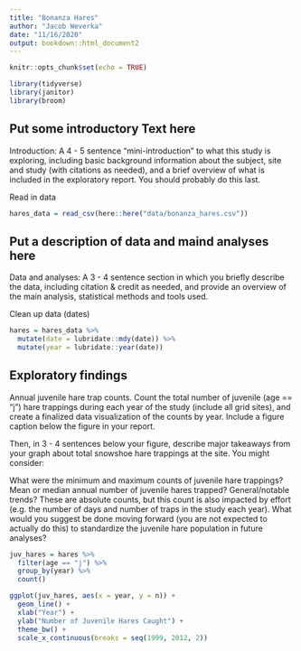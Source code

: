 ```yaml
---
title: "Bonanza Hares"
author: "Jacob Weverka"
date: "11/16/2020"
output: bookdown::html_document2
---
```


```r
knitr::opts_chunk$set(echo = TRUE)

library(tidyverse)
library(janitor)
library(broom)

```

## Put some introductory Text here

Introduction: A 4 - 5 sentence "mini-introduction" to what this study is exploring, including basic background information about the subject, site and study (with citations as needed), and a brief overview of what is included in the exploratory report. You should probably do this last.



Read in data
```r
hares_data = read_csv(here::here("data/bonanza_hares.csv"))
```

## Put a description of data and maind analyses here

Data and analyses: A 3 - 4 sentence section in which you briefly describe the data, including citation & credit as needed, and provide an overview of the main analysis, statistical methods and tools used.


Clean up data (dates)
```r

hares = hares_data %>%
  mutate(date = lubridate::mdy(date)) %>%
  mutate(year = lubridate::year(date))


```

## Exploratory findings

Annual juvenile hare trap counts. Count the total number of juvenile (age == "j") hare trappings during each year of the study (include all grid sites), and create a finalized data visualization of the counts by year. Include a figure caption below the figure in your report. 

Then, in 3 - 4 sentences below your figure, describe major takeaways from your graph about total snowshoe hare trappings at the site. You might consider:

What were the minimum and maximum counts of juvenile hare trappings?
Mean or median annual number of juvenile hares trapped?
General/notable trends?
These are absolute counts, but this count is also impacted by effort (e.g. the number of days and number of traps in the study each year). What would you suggest be done moving forward (you are not expected to actually do this) to standardize the juvenile hare population in future analyses?


```r

juv_hares = hares %>%
  filter(age == "j") %>%
  group_by(year) %>%
  count()


```



```r
ggplot(juv_hares, aes(x = year, y = n)) +
  geom_line() +
  xlab("Year") +
  ylab("Number of Juvenile Hares Caught") +
  theme_bw() +
  scale_x_continuous(breaks = seq(1999, 2012, 2))
```




















